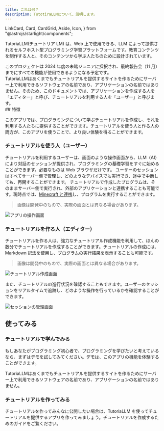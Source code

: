```yaml
---
title: これは何？
description: TutotiraLLMについて、説明します。
---
```


  LinkCard,
  Card,
  CardGrid,
  Aside,
  Icon,
} from "@astrojs/starlight/components";

TutoriaLLM(チュートリア LM) は、Web 上で使用できる、LLM によって提供されるセルフホスト型プログラミング学習プラットフォームです。教育コンテンツを制作する人と、そのコンテンツから学ぶ人たちのために設計されています。

<Aside type="note" title="ノート">
  このプロジェクトは 2024 年度の未踏ジュニアに採択され、最終報告会（11
  月）までにすべての機能が使用できるようになる予定です。
</Aside>
<Aside type="caution" title="注意！">
  TutoriaLLMはあくまでもチュートリアルを提供するサイトを作るためにサーバー上で利用できるソフトウェアの名前であり、アプリケーションの名前ではありません。そのため、このドキュメントでは、アプリケーションを作成する人を「エディター」と呼び、チュートリアルを利用する人を「ユーザー」と呼びます。
</Aside>
## 特徴

このアプリでは、プログラミングについて学ぶチュートリアルを作成し、それを利用する人たちに提供することができます。チュートリアルを使う人と作る人の両方が、このアプリを使うことで、より良い体験を得ることができます。

### チュートリアルを使う人（ユーザー）

チュートリアルを利用するユーザーは、画面のような操作画面から、LLM（AI）により対話のセッションが提供され、プログラミングの基礎学習をすぐに始めることができます。必要なものは Web ブラウザだけです。
ユーザーのセッションはすべてサーバー側で管理し、どのようなデバイスでも実行でき、途中で中断しても、再開することができます。
チュートリアルで作成したプログラムは、そのままサーバー側で実行され、外部のアプリケーションと連携することも可能です。現時点では、[Minecraft と連携](/guides/minecraft)し、プログラムを実行することができます。

> 画像は開発中のもので、実際の画面とは異なる場合があります。

![アプリの操作画面](./images/image.png)

### チュートリアルを作る人（エディター）

チュートリアルを作る人は、強力なチュートリアル作成機能を利用して、ほんの数分でチュートリアルを作成することができます。チュートリアルの作成には、Markdown 記法を使用し、プログラムの実行結果を表示することも可能です。

> 画像は開発中のもので、実際の画面とは異なる場合があります。

![チュートリアル作成画面](./images/image-2.png)

また、チュートリアルの進行状況を確認することもできます。ユーザーのセッションをリアルタイムで追跡し、どのような操作を行っているかを確認することができます。

![セッションの管理画面](./images/image-1.png)

## 使ってみる

### チュートリアルで学んでみる

もしあなたがプログラミング初心者で、プログラミングを学びたいと考えているなら、まずはデモを試してみてください。デモは、このアプリの機能を体験することができます。

<LinkCard
  title="デモで試す"
  description="TutoriaLLM のデモを試してみましょう。"
  href="https://demo.tutoriaLLM.com"
/>
<Aside type="caution" title="注意！">
  TutoriaLLMはあくまでもチュートリアルを提供するサイトを作るためにサーバー上で利用できるソフトウェアの名前であり、アプリケーションの名前ではありません。
</Aside>

### チュートリアルを作ってみる

チュートリアルを作ってみんなに公開したい場合は、TutoriaLLM を使ってチュートリアルを提供するアプリを作ってみましょう。チュートリアルを作成するためのガイドをご覧ください。

<LinkCard
  title="アプリの GitHub リポジトリ"
  description="TutoriaLLM のソースコードを確認しましょう。"
  href="https://github.com/tutoriaLLM/tutoriaLLM"
/>

<LinkCard
  title="作成方法を学ぶ"
  description="TutoriaLLMを利用して、チュートリアルを作成する方法を学びましょう。"
  href="/ja/editorguides/introduction"
/>

